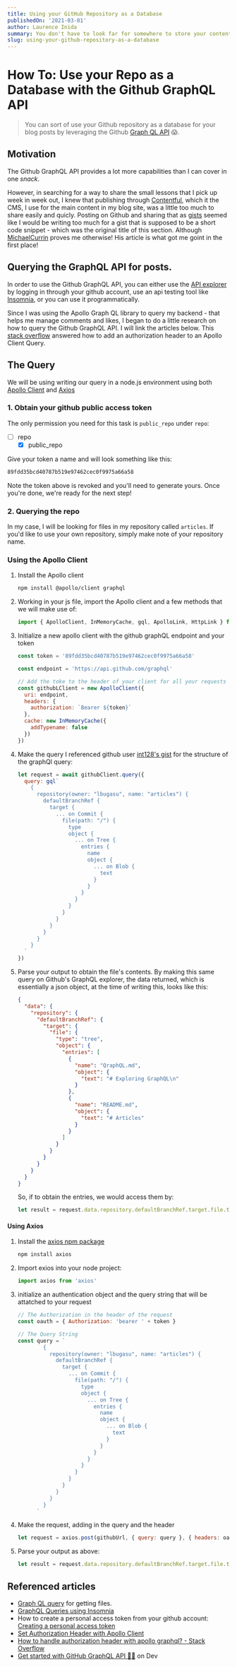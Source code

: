 ```yaml
---
title: Using your GitHub Repository as a Database
publishedOn: '2021-03-01'
author: Laurence Inida
summary: You don't have to look far for somewhere to store your content. GitHub is a great place to store your content. Together with the GitHub API, you can use GitHub make this happen.
slug: using-your-github-repository-as-a-database
---
```


# How To: Use your Repo as a Database with the Github GraphQL API

> You can sort of use your Github repository as a database for your blog posts by leveraging the Github [Graph QL API](https://docs.github.com/en/graphql) 😱.

## Motivation

The Github GraphQL API provides a lot more capabilities than I can cover in one _snack_.

However, in searching for a way to share the small lessons that I pick up week in week out, I knew that publishing through [Contentful](https://www.contentful.com/), which it the CMS, I use for the main content in my blog site, was a little too much to share easily and quicly.
Posting on Github and sharing that as [gists](https://gist.github.com/lbugasu) seemed like I would be writing too much for a gist that is supposed to be a short code snippet - which was the original title of this section. Although [MichaelCurrin](https://gist.github.com/MichaelCurrin/6777b91e6374cdb5662b64b8249070ea) proves me otherwise! His article is what got me goint in the first place!

## Querying the GraphQL API for posts.

In order to use the Github GraphQL API, you can either use the [API explorer](https://docs.github.com/en/graphql/overview/explorer) by logging in through your github account, use an api testing tool like [Insomnia](https://support.insomnia.rest/article/61-graphql), or you can use it programmatically.

Since I was using the Apollo Graph QL library to query my backend - that helps me manage comments and likes, I began to do a little research on how to query the Github GraphQL API. I will link the articles below.
This [stack overflow](https://stackoverflow.com/questions/58576940/how-to-handle-authorization-header-with-apollo-graphql) answered how to add an authorization header to an Apollo Client Query.

## The Query

We will be using writing our query in a node.js environment using both [Apollo Client](https://github.com/apollographql/apollo-client) and [Axios](https://github.com/axios/axios)

### 1. Obtain your github public access token

The only permission you need for this task is `public_repo` under `repo`:

- [ ] repo
  - [x] public_repo

Give your token a name and will look something like this:

```txt
89fdd35bcd40787b519e97462cec0f9975a66a58
```

Note the token above is revoked and you'll need to generate yours. Once you're done, we're ready for the next step!

### 2. Querying the repo

In my case, I will be looking for files in my repository called `articles`. If you'd like to use your own repository, simply make note of your repository name.

### Using the Apollo Client

1. Install the Apollo client
   ```bash
   npm install @apollo/client graphql
   ```
2. Working in your js file, import the Apollo client and a few methods that we will make use of:
   ```js
   import { ApolloClient, InMemoryCache, gql, ApolloLink, HttpLink } from '@apollo/client'
   ```
3. Initialize a new apollo client with the github graphQL endpoint and your token

   ```js
   const token = '89fdd35bcd40787b519e97462cec0f9975a66a58'

   const endpoint = 'https://api.github.com/graphql'

   // Add the toke to the header of your client for all your requests
   const githubLClient = new ApolloClient({
     uri: endpoint,
     headers: {
       authorization: `Bearer ${token}`
     },
     cache: new InMemoryCache({
       addTypename: false
     })
   })
   ```

4. Make the query
   I referenced github user [int128's gist](https://gist.github.com/int128/b0e75e3043c8a33808cea0089d988ed3) for the structure of the graphQl query:
   ```js
   let request = await githubClient.query({
     query: gql`
       {
         repository(owner: "lbugasu", name: "articles") {
           defaultBranchRef {
             target {
               ... on Commit {
                 file(path: "/") {
                   type
                   object {
                     ... on Tree {
                       entries {
                         name
                         object {
                           ... on Blob {
                             text
                           }
                         }
                       }
                     }
                   }
                 }
               }
             }
           }
         }
       }
     `
   })
   ```
5. Parse your output to obtain the file's contents.
   By making this same query on Github's GraphQL explorer, the data returned, which is essentially a json object, at the time of writing this, looks like this:
   ```json
   {
     "data": {
       "repository": {
         "defaultBranchRef": {
           "target": {
             "file": {
               "type": "tree",
               "object": {
                 "entries": [
                   {
                     "name": "QraphQL.md",
                     "object": {
                       "text": "# Exploring GraphQL\n"
                     }
                   },
                   {
                     "name": "README.md",
                     "object": {
                       "text": "# Articles"
                     }
                   }
                 ]
               }
             }
           }
         }
       }
     }
   }
   ```
   So, if to obtain the entries, we would access them by:
   ```js
   let result = request.data.repository.defaultBranchRef.target.file.type.object.entries
   ```

#### Using Axios

1. Install the [axios npm package](https://github.com/axios/axios)
   ```bash
   npm install axios
   ```
2. Import exios into your node project:
   ```js
   import axios from 'axios'
   ```
3. initialize an authentication object and the query string that will be attatched to your request

   ```js
   // The Authorization in the header of the request
   const oauth = { Authorization: 'bearer ' + token }

   // The Query String
   const query = `
           {
             repository(owner: "lbugasu", name: "articles") {
               defaultBranchRef {
                 target {
                   ... on Commit {
                     file(path: "/") {
                       type
                       object {
                         ... on Tree {
                           entries {
                             name
                             object {
                               ... on Blob {
                                 text
                               }
                             }
                           }
                         }
                       }
                     }
                   }
                 }
               }
             }
           }
         `
   ```

4. Make the request, adding in the query and the header
   ```js
   let request = axios.post(githubUrl, { query: query }, { headers: oauth })
   ```
5. Parse your output as above:
   ```js
   let result = request.data.repository.defaultBranchRef.target.file.type.object.entries
   ```

## Referenced articles

- [Graph QL query](https://gist.github.com/MichaelCurrin/6777b91e6374cdb5662b64b8249070ea) for getting files.
- [GraphQL Queries using Insomnia](https://support.insomnia.rest/article/61-graphql)
- How to create a personal access token from your github account: [Creating a personal access token](https://docs.github.com/en/github/authenticating-to-github/creating-a-personal-access-token)
- [Set Authorization Header with Apollo Client](https://medium.com/risan/set-authorization-header-with-apollo-client-e934e6517ccf)
- [How to handle authorization header with apollo graphql? - Stack Overflow](https://stackoverflow.com/questions/58576940/how-to-handle-authorization-header-with-apollo-graphql)
- [Get started with GitHub GraphQL API 👨‍🔬](https://dev.to/thomasaudo/get-started-with-github-grapql-api--1g8b) on Dev
